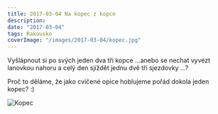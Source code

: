 ```yaml
---
title: 2017-03-04 Na kopec z kopce
description:
date: "2017-03-04"
tags: Rakousko
coverImage: "/images/2017-03-04/kopec.jpg"
---
```



Vyšlápnout si po svých jeden dva tři kopce ...anebo se nechat vyvézt lanovkou nahoru a celý den sjíždět jednu dvě tři sjezdovky ...?

Proč to děláme, že jako cvičené opice hoblujeme pořád dokola jeden kopec? :)

<div className="flex justify-center">
  <Image
    src="/images/2017-03-04/kopec.jpg"
    alt="Kopec"
    width={750}
    height={1080}
    priority
    className="next-image"
  />
</div>
